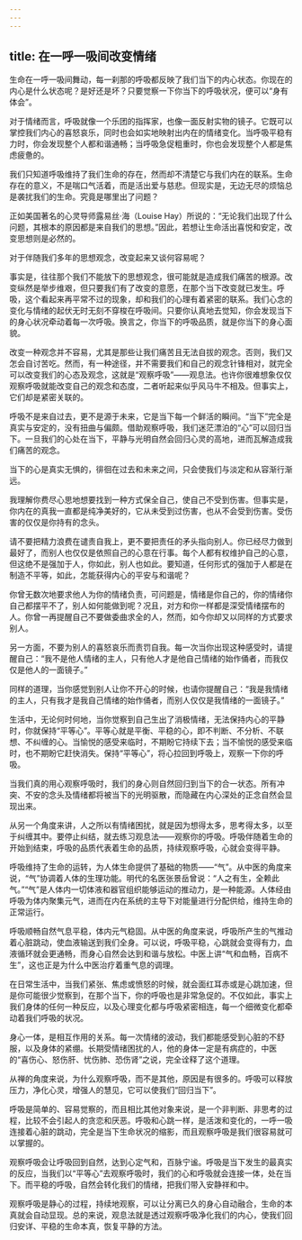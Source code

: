 ```yaml
---
---
---
```

title: 在一呼一吸间改变情绪
---




生命在一呼一吸间舞动，每一刹那的呼吸都反映了我们当下的内心状态。你现在的内心是什么状态呢？是好还是坏？只要觉察一下你当下的呼吸状况，便可以“身有体会”。

对于情绪而言，呼吸就像一个乐团的指挥家，也像一面反射实物的镜子。它既可以掌控我们内心的喜怒哀乐，同时也会如实地映射出内在的情绪变化。当呼吸平稳有力时，你会发现整个人都和谐通畅；当呼吸急促粗重时，你也会发现整个人都是焦虑疲惫的。

我们只知道呼吸维持了我们生命的存在，然而却不清楚它与我们内在的联系。生命存在的意义，不是喘口气活着，而是活出爱与慈悲。但现实是，无边无尽的烦恼总是袭扰我们的生命。究竟是哪里出了问题？

正如美国著名的心灵导师露易丝·海（Louise Hay）所说的：“无论我们出现了什么问题，其根本的原因都是来自我们的思想。”因此，若想让生命活出喜悦和安定，改变思想则是必然的。

对于伴随我们多年的思想观念，改变起来又谈何容易呢？

事实是，往往那个我们不能放下的思想观念，很可能就是造成我们痛苦的根源。改变纵然是举步维艰，但只要我们有了改变的意愿，在那个当下改变就已发生。呼吸，这个看起来再平常不过的现象，却和我们的心理有着紧密的联系。我们心念的变化与情绪的起伏无时无刻不穿梭在呼吸间。只要你认真地去觉知，你会发现当下的身心状况牵动着每一次呼吸。换言之，你当下的呼吸品质，就是你当下的身心面貌。

改变一种观念并不容易，尤其是那些让我们痛苦且无法自拔的观念。否则，我们又怎会自讨苦吃。然而，有一种途径，并不需要我们和自己的观念针锋相对，就完全可以改变我们的心态及观念，这就是“观察呼吸”——观息法。也许你很难想象仅仅观察呼吸就能改变自己的观念和态度，二者听起来似乎风马牛不相及。但事实上，它们却是紧密关联的。

呼吸不是来自过去，更不是源于未来，它是当下每一个鲜活的瞬间。“当下”完全是真实与安定的，没有扭曲与偏颇。借助观察呼吸，我们迷茫漂泊的“心”可以回归当下。一旦我们的心处在当下，平静与光明自然会回归心灵的高地，进而瓦解造成我们痛苦的观念。

当下的心是真实无惧的，徘徊在过去和未来之间，只会使我们与淡定和从容渐行渐远。

我理解你费尽心思地想要找到一种方式保全自己，使自己不受到伤害。但事实是，你内在的真我一直都是纯净美好的，它从未受到过伤害，也从不会受到伤害。受伤害的仅仅是你持有的念头。

请不要把精力浪费在谴责自我上，更不要把责任的矛头指向别人。你已经尽力做到最好了，而别人也仅仅是依照自己的心意在行事。每个人都有权维护自己的心意，但这绝不是强加于人，你如此，别人也如此。要知道，任何形式的强加于人都是在制造不平等，如此，怎能获得内心的平安与和谐呢？

你曾无数次地要求他人为你的情绪负责，可问题是，情绪是你自己的，你的情绪你自己都摆平不了，别人如何能做到呢？况且，对方和你一样都是深受情绪摆布的人。你曾一再提醒自己不要做委曲求全的人，然而，如今你却又以同样的方式要求别人。

另一方面，不要为别人的喜怒哀乐而责罚自我。每一次当你出现这种感受时，请提醒自己：“我不是他人情绪的主人，只有他人才是他自己情绪的始作俑者，而我仅仅是他人的一面镜子。”

同样的道理，当你感觉到别人让你不开心的时候，也请你提醒自己：“我是我情绪的主人，只有我才是我自己情绪的始作俑者，而别人仅仅是我情绪的一面镜子。”

生活中，无论何时何地，当你觉察到自己生出了消极情绪，无法保持内心的平静时，你就保持“平等心”。平等心就是平衡、平稳的心，即不判断、不分析、不联想、不纠缠的心。当愉悦的感受来临时，不期盼它持续下去；当不愉悦的感受来临时，也不期盼它赶快消失。保持“平等心”，将心拉回到呼吸上，观察一下你的呼吸。

当我们真的用心观察呼吸时，我们的身心则自然回归到当下的合一状态。所有冲突、不安的念头及情绪都将被当下的光明驱散，而隐藏在内心深处的正念自然会显现出来。

从另一个角度来讲，人之所以有情绪困扰，就是因为想得太多，思考得太多，以至于纠缠其中。要停止纠结，就去练习观息法——观察你的呼吸。呼吸伴随着生命的开始到结束，呼吸的品质代表着生命的品质，持续观察呼吸，心就会变得平静。

呼吸维持了生命的运转，为人体生命提供了基础的物质——“气”。从中医的角度来说，“气”协调着人体的生理功能。明代的名医张景岳曾说：“人之有生，全赖此气。”“气”是人体内一切体液和器官组织能够运动的推动力，是一种能源。人体经由呼吸为体内聚集元气，进而在内在系统的主导下对能量进行分配供给，维持生命的正常运行。

呼吸顺畅自然气息平稳，体内元气稳固。从中医的角度来说，呼吸所产生的气推动着心脏跳动，使血液输送到我们全身。可以说，呼吸平稳，心跳就会变得有力，血液循环就会更通畅，而身心自然会达到和谐与放松。中医上讲“气和血畅，百病不生”，这也正是为什么中医治疗着重气息的调理。

在日常生活中，当我们紧张、焦虑或愤怒的时候，就会面红耳赤或是心跳加速，但是你可能很少觉察到，在那个当下，你的呼吸也是非常急促的。不仅如此，事实上我们身体的任何一种反应，以及心理变化都与呼吸紧密相连，每一个细微变化都牵动着我们呼吸的状况。

身心一体，是相互作用的关系。每一次情绪的波动，我们都能感受到心脏的不舒服，以及身体的紧绷。长期受情绪困扰的人，他的身体一定是有病症的，中医的“喜伤心、怒伤肝、忧伤肺、恐伤肾”之说，完全诠释了这个道理。

从禅的角度来说，为什么观察呼吸，而不是其他，原因是有很多的。呼吸可以释放压力，净化心灵，增强人的慧见，它可以使我们“回归当下”。

呼吸是简单的、容易觉察的，而且相比其他对象来说，是一个非判断、非思考的过程，比较不会引起人的贪恋和厌恶。呼吸和心跳一样，是活泼和变化的，一呼一吸连接着心脏的跳动，完全是当下生命状况的缩影，而且观察呼吸是我们很容易就可以掌握的。

观察呼吸会让呼吸回到自然，达到心定气和，百脉宁谧。呼吸是当下发生的最真实的反应，当我们以“平等心”去观察呼吸时，我们的心和呼吸就会连接一体，处在当下。而平稳的呼吸，自然会转化我们的情绪，把我们带入安静祥和中。

观察呼吸是静心的过程，持续地观察，可以让分离已久的身心自动融合，生命的本真就会自动显现。总的来说，观息法就是透过观察呼吸净化我们的内心，使我们回归安详、平稳的生命本真，恢复平静的方法。